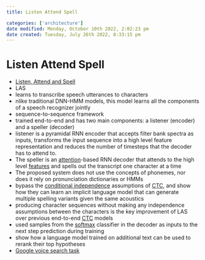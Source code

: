 ```yaml
---
title: Listen Attend Spell

categories: ['architecture']
date modified: Monday, October 10th 2022, 2:02:23 pm
date created: Tuesday, July 26th 2022, 8:33:15 pm
---
```


# Listen Attend Spell
- [Listen, Attend and Spell](https://arxiv.org/abs/1508.01211)
- LAS
- learns to transcribe speech utterances to characters
- nlike traditional DNN-HMM models, this model learns all the components of a speech recognizer jointly
- sequence-to-sequence framework
- trained end-to-end and has two main components: a listener (encoder) and a speller (decoder)
- listener is a pyramidal RNN encoder that accepts filter bank spectra as inputs, transforms the input sequence into a high level feature representation and reduces the number of timesteps that the decoder has to attend to.
- The speller is an [attention](Attention.qmd)-based RNN decoder that attends to the high level [features](Features.qmd) and spells out the transcript one character at a time
- The proposed system does not use the concepts of phonemes, nor does it rely on pronunciation dictionaries or HMMs
- bypass the [conditional independence](Conditional%20Independence.qmd) assumptions of [CTC](CTC.qmd), and show how they can learn an implicit language model that can generate multiple spelling variants given the same acoustics
- producing character sequences without making any independence assumptions between the characters is the key improvement of LAS over previous end-to-end [CTC](CTC.qmd) models
- used samples from the [softmax](Softmax.qmd) classifier in the decoder as inputs to the next step prediction during training
- show how a language model trained on additional text can be used to rerank their top hypotheses
- [Google voice search task](Google%20voice%20search%20task.qmd)



